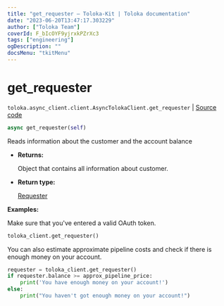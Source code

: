 ```yaml
---
title: "get_requester — Toloka-Kit | Toloka documentation"
date: "2023-06-20T13:47:17.303229"
author: ["Toloka Team"]
coverId: F_bIcOYF9yjrxkPZrXc3
tags: ["engineering"]
ogDescription: ""
docsMenu: "tkitMenu"
---
```


# get_requester

`toloka.async_client.client.AsyncTolokaClient.get_requester` | [Source code](https://github.com/Toloka/toloka-kit/blob/v1.2.0/src/async_client/client.py#L0)

```python
async get_requester(self)
```

Reads information about the customer and the account balance

* **Returns:**

  Object that contains all information about customer.

* **Return type:**

  [Requester](/docs/toloka-kit/reference/toloka.client.requester.Requester)

**Examples:**

Make sure that you've entered a valid OAuth token.

```python
toloka_client.get_requester()
```

You can also estimate approximate pipeline costs and check if there is enough money on your account.

```python
requester = toloka_client.get_requester()
if requester.balance >= approx_pipeline_price:
    print('You have enough money on your account!')
else:
    print("You haven't got enough money on your account!")
```